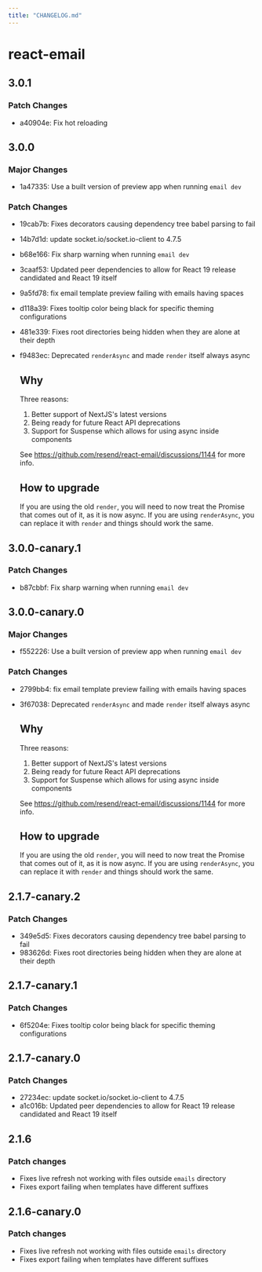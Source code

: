 ```yaml
---
title: "CHANGELOG.md"
---
```


# react-email

## 3.0.1

### Patch Changes

- a40904e: Fix hot reloading

## 3.0.0

### Major Changes

- 1a47335: Use a built version of preview app when running `email dev`

### Patch Changes

- 19cab7b: Fixes decorators causing dependency tree babel parsing to fail
- 14b7d1d: update socket.io/socket.io-client to 4.7.5
- b68e166: Fix sharp warning when running `email dev`
- 3caaf53: Updated peer dependencies to allow for React 19 release candidated and React 19 itself
- 9a5fd78: fix email template preview failing with emails having spaces
- d118a39: Fixes tooltip color being black for specific theming configurations
- 481e339: Fixes root directories being hidden when they are alone at their depth
- f9483ec: Deprecated `renderAsync` and made `render` itself always async

  ## Why

  Three reasons:

  1. Better support of NextJS's latest versions
  2. Being ready for future React API deprecations
  3. Support for Suspense which allows for using async inside components

  See https://github.com/resend/react-email/discussions/1144 for more info.

  ## How to upgrade

  If you are using the old `render`, you will need to now treat the Promise
  that comes out of it, as it is now async. If you are using `renderAsync`,
  you can replace it with `render` and things should work the same.

## 3.0.0-canary.1

### Patch Changes

- b87cbbf: Fix sharp warning when running `email dev`

## 3.0.0-canary.0

### Major Changes

- f552226: Use a built version of preview app when running `email dev`

### Patch Changes

- 2799bb4: fix email template preview failing with emails having spaces
- 3f67038: Deprecated `renderAsync` and made `render` itself always async

  ## Why

  Three reasons:

  1. Better support of NextJS's latest versions
  2. Being ready for future React API deprecations
  3. Support for Suspense which allows for using async inside components

  See https://github.com/resend/react-email/discussions/1144 for more info.

  ## How to upgrade

  If you are using the old `render`, you will need to now treat the Promise
  that comes out of it, as it is now async. If you are using `renderAsync`,
  you can replace it with `render` and things should work the same.

## 2.1.7-canary.2

### Patch Changes

- 349e5d5: Fixes decorators causing dependency tree babel parsing to fail
- 983626d: Fixes root directories being hidden when they are alone at their depth

## 2.1.7-canary.1

### Patch Changes

- 6f5204e: Fixes tooltip color being black for specific theming configurations

## 2.1.7-canary.0

### Patch Changes

- 27234ec: update socket.io/socket.io-client to 4.7.5
- a1c016b: Updated peer dependencies to allow for React 19 release candidated and React 19 itself

## 2.1.6

### Patch changes

- Fixes live refresh not working with files outside `emails` directory
- Fixes export failing when templates have different suffixes

## 2.1.6-canary.0

### Patch changes

- Fixes live refresh not working with files outside `emails` directory
- Fixes export failing when templates have different suffixes

